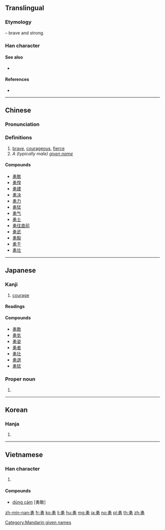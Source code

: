 ==Translingual==

===Etymology===
{{Han compound|甬|力|t2=strong|ls=psc|c1=p|c2=s}} – brave and strong.

===Han character===
{{Han char|rn=19|rad=力|as=07|sn=9|four=17427|canj=NBKS|ids=⿱甬力}}

====See also====
* {{l|mul|男}}

====References====
* {{Han ref|kx=0147.350|dkj=02360|dj=0332.160|hdz=10372.070|uh=52C7|ud=21191|bh=AB69|bd=43881}}

----

==Chinese==
{{zh-forms}}

===Pronunciation===
{{zh-pron
|m=yǒng,Yǒng
|c=jung5,jung6
|mn=ióng
|mc=y
|oc=y
|ma=
|cat=a,pn
}}

===Definitions===
# [[brave]], [[courageous]], [[fierce]]
# ''A (typically male) [[given name]]''

====Compounds====
* [[勇敢]]
* [[勇悍]]
* [[勇建]]
* [[勇决]]
* [[勇力]]
* [[勇猛]]
* [[勇气]]
* [[勇士]]
* [[勇往直前]]
* [[勇武]]
* [[勇毅]]
* [[勇于]]
* [[勇壮]]

[[Category:Mandarin given names]]

----

==Japanese==

===Kanji===
{{ja-kanji|grade=4|rs=力07}}

# [[courage]]

====Readings====
{{ja-readings
|goon=[[ゆ]] (yu), [[ゆう]] (yū)
|kanon=[[よう]] (yō) {{non-joyo-reading}}
|kun=[[いさましい|いさ.ましい]] (isa.mashii), [[いさむ|いさ.む]] (isa.mu)
|nanori=[[いさむ]] (isamu), [[お]] (o), [[はや]] (haya)
}}

====Compounds====
{{der-top|Compounds}}
* [[勇敢]]
* [[勇気]]
* [[勇姿]]
* [[勇者]]
* [[勇壮]]
* [[勇退]]
* [[勇猛]]
{{der-bottom}}

===Proper noun===
{{ja-pos|いさむ|proper}}

# {{given name|male|lang=ja|sort=いさむ}}

----

==Korean==

===Hanja===
{{ko-hanja|hangeul=용|rv=yong|mr=yong|y=yong}}

# {{defn|lang=ko|sort=力07}}

----

==Vietnamese==

===Han character===
{{vi-hantu|[[dũng]], [[xõng]], [[dõng]], [[rụng]]|rs=力07}}

# {{defn|lang=vi|sort=力07}}

====Compounds====
* [[dũng cảm]] [勇敢]

[[zh-min-nan:勇]]
[[fr:勇]]
[[ko:勇]]
[[li:勇]]
[[hu:勇]]
[[mg:勇]]
[[ja:勇]]
[[no:勇]]
[[pl:勇]]
[[th:勇]]
[[zh:勇]]